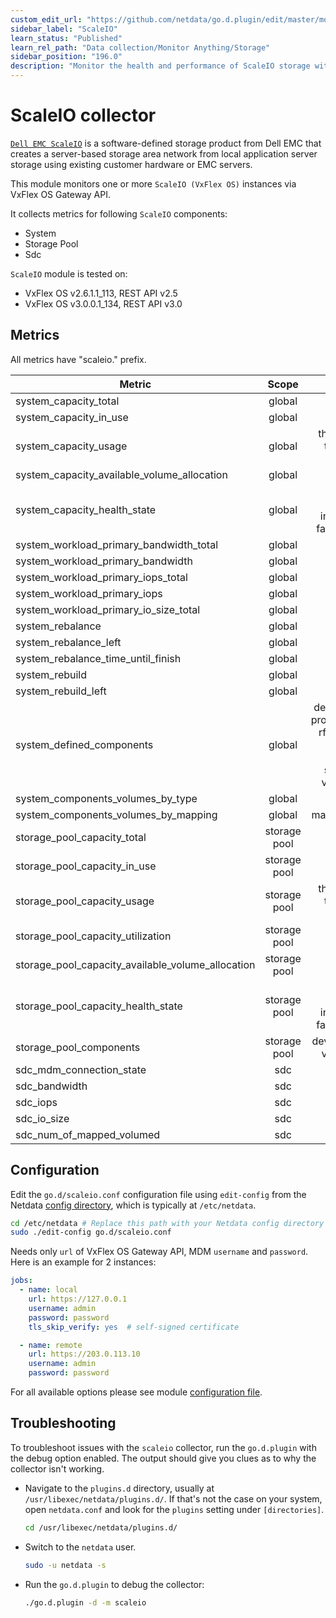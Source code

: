 ```yaml
---
custom_edit_url: "https://github.com/netdata/go.d.plugin/edit/master/modules/scaleio/README.md"
sidebar_label: "ScaleIO"
learn_status: "Published"
learn_rel_path: "Data collection/Monitor Anything/Storage"
sidebar_position: "196.0"
description: "Monitor the health and performance of ScaleIO storage with zero configuration, per-second metric granularity, and interactive visualizations."
---
```



# ScaleIO collector

[`Dell EMC ScaleIO`](https://www.dellemc.com/en-us/storage/data-storage/software-defined-storage.htm) is a
software-defined storage product from Dell EMC that creates a server-based storage area network from local application
server storage using existing customer hardware or EMC servers.

This module monitors one or more `ScaleIO (VxFlex OS)` instances via VxFlex OS Gateway API.

It collects metrics for following `ScaleIO` components:

- System
- Storage Pool
- Sdc

`ScaleIO` module is tested on:

- VxFlex OS v2.6.1.1_113, REST API v2.5
- VxFlex OS v3.0.0.1_134, REST API v3.0

## Metrics

All metrics have "scaleio." prefix.

| Metric                                            |    Scope     |                                                  Dimensions                                                   |   Units    |
|---------------------------------------------------|:------------:|:-------------------------------------------------------------------------------------------------------------:|:----------:|
| system_capacity_total                             |    global    |                                                     total                                                     |    KiB     |
| system_capacity_in_use                            |    global    |                                                    in_use                                                     |    KiB     |
| system_capacity_usage                             |    global    |                                thick, decreased, thin, snapshot, spare, unused                                |    KiB     |
| system_capacity_available_volume_allocation       |    global    |                                                   available                                                   |    KiB     |
| system_capacity_health_state                      |    global    |                           protected, degraded, in_maintenance, failed, unavailable                            |    KiB     |
| system_workload_primary_bandwidth_total           |    global    |                                                     total                                                     |   KiB/s    |
| system_workload_primary_bandwidth                 |    global    |                                                  read, write                                                  |   KiB/s    |
| system_workload_primary_iops_total                |    global    |                                                     total                                                     |   iops/s   |
| system_workload_primary_iops                      |    global    |                                                  read, write                                                  |   iops/s   |
| system_workload_primary_io_size_total             |    global    |                                                    io_size                                                    |    KiB     |
| system_rebalance                                  |    global    |                                                  read, write                                                  |   KiB/s    |
| system_rebalance_left                             |    global    |                                                     left                                                      |    KiB     |
| system_rebalance_time_until_finish                |    global    |                                                     time                                                      |  seconds   |
| system_rebuild                                    |    global    |                                                  read, write                                                  |   KiB/s    |
| system_rebuild_left                               |    global    |                                                     left                                                      |    KiB     |
| system_defined_components                         |    global    | devices, fault_sets, protection_domains, rfcache_devices, sdc, sds, snapshots, storage_pools, volumes, vtrees | components |
| system_components_volumes_by_type                 |    global    |                                                  thick, thin                                                  |  volumes   |
| system_components_volumes_by_mapping              |    global    |                                               mapped, unmapped                                                |  volumes   |
| storage_pool_capacity_total                       | storage pool |                                                     total                                                     |    KiB     |
| storage_pool_capacity_in_use                      | storage pool |                                                    in_use                                                     |    KiB     |
| storage_pool_capacity_usage                       | storage pool |                                thick, decreased, thin, snapshot, spare, unused                                |    KiB     |
| storage_pool_capacity_utilization                 | storage pool |                                                     used                                                      | percentage |
| storage_pool_capacity_available_volume_allocation | storage pool |                                                   available                                                   |    KiB     |
| storage_pool_capacity_health_state                | storage pool |                           protected, degraded, in_maintenance, failed, unavailable                            |    KiB     |
| storage_pool_components                           | storage pool |                                      devices, snapshots, volumes, vtrees                                      | components |
| sdc_mdm_connection_state                          |     sdc      |                                                   connected                                                   |  boolean   |
| sdc_bandwidth                                     |     sdc      |                                                  read, write                                                  |   KiB/s    |
| sdc_iops                                          |     sdc      |                                                  read, write                                                  |   iops/s   |
| sdc_io_size                                       |     sdc      |                                                  read, write                                                  |    KiB     |
| sdc_num_of_mapped_volumed                         |     sdc      |                                                    mapped                                                     |  volumes   |

## Configuration

Edit the `go.d/scaleio.conf` configuration file using `edit-config` from the
Netdata [config directory](/docs/getting-started/manage-and-configure/configuration), which is typically at `/etc/netdata`.

```bash
cd /etc/netdata # Replace this path with your Netdata config directory
sudo ./edit-config go.d/scaleio.conf
```

Needs only `url` of VxFlex OS Gateway API, MDM `username` and `password`. Here is an example for 2 instances:

```yaml
jobs:
  - name: local
    url: https://127.0.0.1
    username: admin
    password: password
    tls_skip_verify: yes  # self-signed certificate

  - name: remote
    url: https://203.0.113.10
    username: admin
    password: password
```

For all available options please see
module [configuration file](https://github.com/netdata/go.d.plugin/blob/master/config/go.d/scaleio.conf).

## Troubleshooting

To troubleshoot issues with the `scaleio` collector, run the `go.d.plugin` with the debug option enabled. The output
should give you clues as to why the collector isn't working.

- Navigate to the `plugins.d` directory, usually at `/usr/libexec/netdata/plugins.d/`. If that's not the case on
  your system, open `netdata.conf` and look for the `plugins` setting under `[directories]`.

  ```bash
  cd /usr/libexec/netdata/plugins.d/
  ```

- Switch to the `netdata` user.

  ```bash
  sudo -u netdata -s
  ```

- Run the `go.d.plugin` to debug the collector:

  ```bash
  ./go.d.plugin -d -m scaleio
  ```

